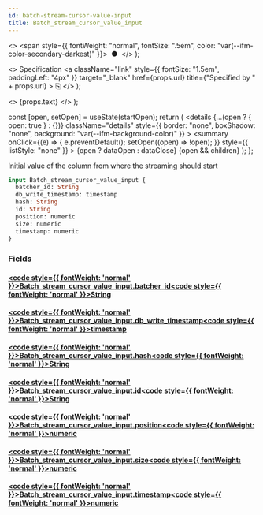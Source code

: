 ```yaml
---
id: batch-stream-cursor-value-input
title: Batch_stream_cursor_value_input
---
```


<head>
  <meta content="noindex" name="robots" />
  <meta charset="utf-8" />
</head>

  <>
    <span style={{ fontWeight: "normal", fontSize: ".5em", color: "var(--ifm-color-secondary-darkest)" }}>
      &nbsp;●&nbsp;
    </span>
  </>
);

  <>
    Specification
    <a
      className="link"
      style={{ fontSize: "1.5em", paddingLeft: "4px" }}
      target="_blank"
      href={props.url}
      title={"Specified by " + props.url}
    >
      ⎘
    </a>
  </>
);

  <>
    <span className={props.class}>{props.text}</span>
  </>
);


  const [open, setOpen] = useState(startOpen);
  return (
    <details
      {...(open ? { open: true } : {})}
      className="details"
      style={{ border: "none", boxShadow: "none", background: "var(--ifm-background-color)" }}
    >
      <summary
        onClick={(e) => {
          e.preventDefault();
          setOpen((open) => !open);
        }}
        style={{ listStyle: "none" }}
      >
        {open ? dataOpen : dataClose}
      </summary>
      {open && children}
    </details>
  );
};

Initial value of the column from where the streaming should start

```graphql
input Batch_stream_cursor_value_input {
  batcher_id: String
  db_write_timestamp: timestamp
  hash: String
  id: String
  position: numeric
  size: numeric
  timestamp: numeric
}
```

### Fields

#### [<code style={{ fontWeight: 'normal' }}>Batch_stream_cursor_value_input.<b>batcher_id</b></code>](#)<Bullet />[<code style={{ fontWeight: 'normal' }}><b>String</b></code>](/docs/api/lockup/graphql/envio/scalars/string.mdx) <Badge class="badge badge--secondary " text="scalar"/>

#### [<code style={{ fontWeight: 'normal' }}>Batch_stream_cursor_value_input.<b>db_write_timestamp</b></code>](#)<Bullet />[<code style={{ fontWeight: 'normal' }}><b>timestamp</b></code>](/docs/api/lockup/graphql/envio/scalars/timestamp.mdx) <Badge class="badge badge--secondary " text="scalar"/>

#### [<code style={{ fontWeight: 'normal' }}>Batch_stream_cursor_value_input.<b>hash</b></code>](#)<Bullet />[<code style={{ fontWeight: 'normal' }}><b>String</b></code>](/docs/api/lockup/graphql/envio/scalars/string.mdx) <Badge class="badge badge--secondary " text="scalar"/>

#### [<code style={{ fontWeight: 'normal' }}>Batch_stream_cursor_value_input.<b>id</b></code>](#)<Bullet />[<code style={{ fontWeight: 'normal' }}><b>String</b></code>](/docs/api/lockup/graphql/envio/scalars/string.mdx) <Badge class="badge badge--secondary " text="scalar"/>

#### [<code style={{ fontWeight: 'normal' }}>Batch_stream_cursor_value_input.<b>position</b></code>](#)<Bullet />[<code style={{ fontWeight: 'normal' }}><b>numeric</b></code>](/docs/api/lockup/graphql/envio/scalars/numeric.mdx) <Badge class="badge badge--secondary " text="scalar"/>

#### [<code style={{ fontWeight: 'normal' }}>Batch_stream_cursor_value_input.<b>size</b></code>](#)<Bullet />[<code style={{ fontWeight: 'normal' }}><b>numeric</b></code>](/docs/api/lockup/graphql/envio/scalars/numeric.mdx) <Badge class="badge badge--secondary " text="scalar"/>

#### [<code style={{ fontWeight: 'normal' }}>Batch_stream_cursor_value_input.<b>timestamp</b></code>](#)<Bullet />[<code style={{ fontWeight: 'normal' }}><b>numeric</b></code>](/docs/api/lockup/graphql/envio/scalars/numeric.mdx) <Badge class="badge badge--secondary " text="scalar"/>
